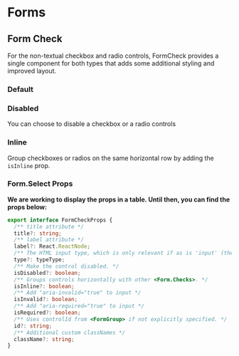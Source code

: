 

<Meta title="Components/Form/Form Check" component={Form} />

# Forms

## Form Check

For the non-textual checkbox and radio controls, FormCheck provides a single component for both types that adds some additional styling and improved layout.

### Default

<Canvas>
  <Story name="Default">
    <Form>
      <Form.check type="checkbox" label={`default checkbox 1`} />
      <Form.check type="checkbox" label={`default checkbox 2`} />
    </Form>
    <Form>
      <Form.check type="radio" label={`default radio 1`} />
      <Form.check type="radio" label={`default radio 2`} />
    </Form>
  </Story>
</Canvas>

### Disabled

You can choose to disable a checkbox or a radio controls

<Canvas>
  <Story name="Disabled">
    <Form>
      <Form.check type="checkbox" label={`default checkbox 1`} />
      <Form.check isDisabled type="checkbox" label={`disabled checkbox 2`} />
    </Form>
    <Form>
      <Form.check type="radio" label={`default radio 1`} />
      <Form.check isDisabled type="radio" label={`disabled default radio 2`} />
    </Form>
  </Story>
</Canvas>

### Inline

Group checkboxes or radios on the same horizontal row by adding the `isInline` prop.

<Canvas>
  <Story name="Inline" style={{ width: '500px' }}>
    <Form>
      <Form.check isInline type="checkbox" label={`checkbox 1`} />
      <Form.check isInline type="checkbox" label={`checkbox 2`} />
      <Form.check
        isInline
        isDisabled
        type="checkbox"
        label={`disabled checkbox 2`}
      />
    </Form>
    <Form>
      <Form.check isInline type="radio" label={`default radio 1`} />
      <Form.check
        isInline
        isDisabled
        type="radio"
        label={`disabled default radio 3`}
      />
    </Form>
  </Story>
</Canvas>

### Form.Select Props

**We are working to display the props in a table. Until then, you can find the props below:**

```typescript
export interface FormCheckProps {
  /** title attribute */
  title?: string;
  /** label attribute */
  label?: React.ReactNode;
  /** The HTML input type, which is only relevant if as is 'input' (the default). */
  type?: typeType;
  /** Make the control disabled. */
  isDisabled?: boolean;
  /** Groups controls horizontally with other <Form.Checks>. */
  isInline?: boolean;
  /** Add "aria-invalid="true" to input */
  isInvalid?: boolean;
  /** Add "aria-required="true" to input */
  isRequired?: boolean;
  /** Uses controlId from <FormGroup> if not explicitly specified. */
  id?: string;
  /** Additional custom classNames */
  className?: string;
}
```
